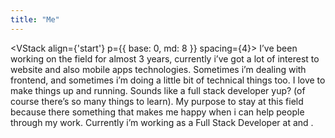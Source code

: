 ```yaml
---
title: "Me"
---
```



<VStack
  align={'start'}
  p={{ base: 0, md: 8 }}
  spacing={4}>
  <Text fontSize="xl">
    I’ve been working on the field for almost 3 years, currently i’ve got a lot of interest to website and also mobile apps technologies.
  </Text>
  <Text fontSize="xl">
    Sometimes i’m dealing with frontend, and sometimes i’m doing a little bit of technical things too. I love to make things up and running. Sounds like a full stack developer yup? (of course there’s so many things to learn).
  </Text>
  <Text fontSize="xl">
    My purpose to stay at this field because there something that makes me happy when i can help people through my work.
  </Text>
  <Text fontSize="xl">
    Currently i’m working as a Full Stack Developer at <LinkWrapper url="https://pentacode.id" name="Pentacode" /> and <LinkWrapper url="https://wearehomework.id" name="Homework" />.
  </Text>
</VStack>